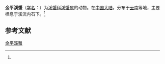 {{Speciesbox
| name = 金平溪蟹
| status = 
| status_system = 
| image = 
| genus = Potamon
| species = jingpingense
| authority = (Dai, 1995)<ref name='id12130'>{{cite web| url =http://www.bioinfo.cn/db05/BjdwSpecies.php?action=view&id=12130| title =金平溪蟹| work =《中国动物物种编目数据库》| publisher =中国科学院微生物研究所| author =中国科学院动物研究所| accessdate =2009-04-28| deadurl =yes| archiveurl =https://web.archive.org/web/20160305070042/http://www.bioinfo.cn/db05/BjdwSpecies.php?action=view&id=12130| archivedate =2016-03-05}}</ref>
}}

'''金平溪蟹'''（[[学名|学名]]：{{lang|la|''Potamon jingpingense''}}）为[[溪蟹科|溪蟹科]][[溪蟹属|溪蟹属]]的动物。在[[中国大陆|中国大陆]]，分布于[[云南|云南]]等地，主要栖息于溪流内石下。<ref name='id12130'/>

== 参考文献 ==
{{reflist}}

{{Wikispecies|Potamon jingpingense}}

[[Category:溪蟹属|金平溪蟹]]


{{螃蟹小作品}}